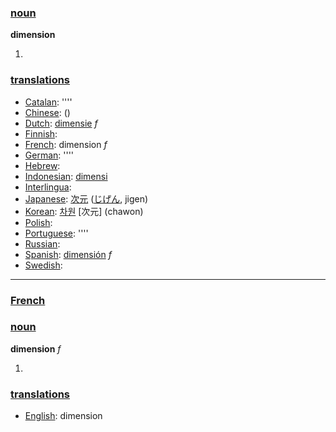 === [[noun]] ===

'''dimension'''

#

=== [[translation]]s ===

*[[Catalan]]: [[]] ''''
*[[Chinese]]: [[]] ()
*[[Dutch]]: [[dimensie]] ''f''
*[[Finnish]]: [[]]
*[[French]]: dimension ''f''
*[[German]]: [[]] ''''
*[[Hebrew]]: [[]]
*[[Indonesian]]: [[dimensi]]
*[[Interlingua]]: [[]]
*[[Japanese]]: [[次元]] ([[じげん]], jigen)
*[[Korean]]: [[차원]] [次元] (chawon)
*[[Polish]]: [[]]
*[[Portuguese]]: [[]] ''''
*[[Russian]]: [[]]
*[[Spanish]]: [[dimensión]] ''f''
*[[Swedish]]: [[]]

----

===[[French]]===

=== [[noun]] ===

'''dimension''' ''f''

#

=== [[translation]]s ===

*[[English]]: dimension